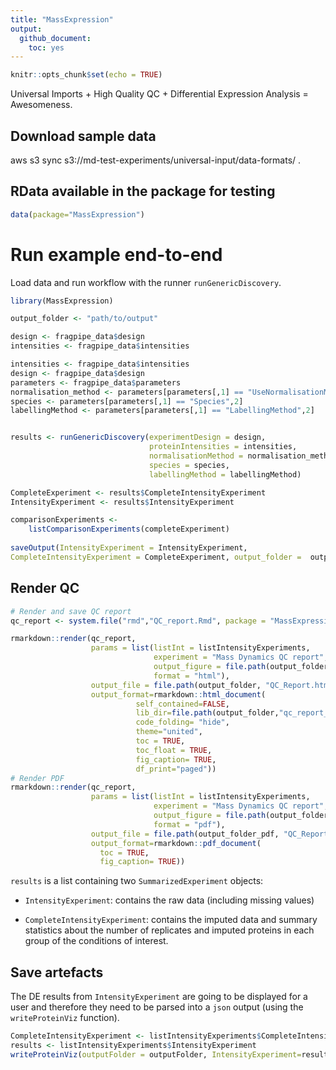 ```yaml
---
title: "MassExpression"
output:
  github_document:
    toc: yes
---
```


```r
knitr::opts_chunk$set(echo = TRUE)
```

Universal Imports + High Quality QC + Differential Expression Analysis = Awesomeness. 

## Download sample data

aws s3 sync s3://md-test-experiments/universal-input/data-formats/ . 

## RData available in the package for testing 

```r
data(package="MassExpression")
```

# Run example end-to-end

Load data and run workflow with the runner `runGenericDiscovery`.

```r
library(MassExpression)

output_folder <- "path/to/output"

design <- fragpipe_data$design
intensities <- fragpipe_data$intensities

intensities <- fragpipe_data$intensities
design <- fragpipe_data$design
parameters <- fragpipe_data$parameters
normalisation_method <- parameters[parameters[,1] == "UseNormalisationMethod",2]
species <- parameters[parameters[,1] == "Species",2]
labellingMethod <- parameters[parameters[,1] == "LabellingMethod",2]


results <- runGenericDiscovery(experimentDesign = design, 
                               proteinIntensities = intensities, 
                               normalisationMethod = normalisation_method, 
                               species = species, 
                               labellingMethod = labellingMethod)

CompleteExperiment <- results$CompleteIntensityExperiment
IntensityExperiment <- results$IntensityExperiment

comparisonExperiments <- 
    listComparisonExperiments(completeExperiment)
  
saveOutput(IntensityExperiment = IntensityExperiment, 
CompleteIntensityExperiment = CompleteExperiment, output_folder =  output_folder)
```

## Render QC

```r
# Render and save QC report 
qc_report <- system.file("rmd","QC_report.Rmd", package = "MassExpression")

rmarkdown::render(qc_report,
                  params = list(listInt = listIntensityExperiments,
                                experiment = "Mass Dynamics QC report",
                                output_figure = file.path(output_folder, "figure_html/"),
                                format = "html"),
                  output_file = file.path(output_folder, "QC_Report.html"),
                  output_format=rmarkdown::html_document(
                            self_contained=FALSE,
                            lib_dir=file.path(output_folder,"qc_report_files"),
                            code_folding= "hide",
                            theme="united",
                            toc = TRUE,
                            toc_float = TRUE,
                            fig_caption= TRUE,
                            df_print="paged"))
# Render PDF
rmarkdown::render(qc_report,
                  params = list(listInt = listIntensityExperiments,
                                experiment = "Mass Dynamics QC report",
                                output_figure = file.path(output_folder_pdf, "figure_pdf/"),
                                format = "pdf"),
                  output_file = file.path(output_folder_pdf, "QC_Report.pdf"),
                  output_format=rmarkdown::pdf_document(
                    toc = TRUE,
                    fig_caption= TRUE))
```


`results` is a list containing two `SummarizedExperiment` objects:

  - `IntensityExperiment`: contains the raw data (including missing values)
  
  - `CompleteIntensityExperiment`: contains the imputed data and summary statistics about the number of replicates and imputed proteins in each group of the conditions of interest. 

## Save artefacts

The DE results from `IntensityExperiment` are going to be displayed for a user and therefore they need to be parsed into a `json` output (using the `writeProteinViz` function).  

```r
CompleteIntensityExperiment <- listIntensityExperiments$CompleteIntensityExperiment
results <- listIntensityExperiments$IntensityExperiment
writeProteinViz(outputFolder = outputFolder, IntensityExperiment=results$IntensityExperiment)
```